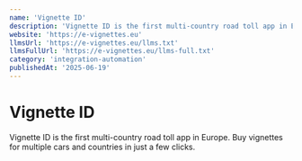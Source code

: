 ```yaml
---
name: 'Vignette ID'
description: 'Vignette ID is the first multi-country road toll app in Europe. Buy vignettes for multiple cars and countries in just a few clicks.'
website: 'https://e-vignettes.eu'
llmsUrl: 'https://e-vignettes.eu/llms.txt'
llmsFullUrl: 'https://e-vignettes.eu/llms-full.txt'
category: 'integration-automation'
publishedAt: '2025-06-19'
---
```


# Vignette ID

Vignette ID is the first multi-country road toll app in Europe. Buy vignettes for multiple cars and countries in just a few clicks.
